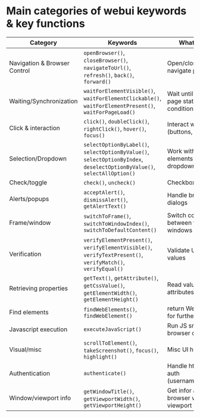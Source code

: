 # Main categories of webui keywords & key functions
| Category | Keywords | What they do |
| -------- | -------- | ------------ |
| Navigation & Browser Control | `openBrowser()`, `closeBrowser()`, `navigateToUrl()`, `refresh()`, `back()`, `forward()` | Open/close browser, navigate pages |
| Waiting/Synchronization | `waitForElementVisible()`, `waitForElementClickable()`, `waitForElementPresent()`, `waitForPageLoad()` | Wait until elements or page states satisfy conditions |
| Click & interaction | `click()`, `doubleClick()`, `rightClick()`, `hover()`, `focus()` | Interact with elements (buttons, links, etc.) |
| Selection/Dropdown | `selectOptionByLabel()`, `selectOptionByValue()`, `selectOptionByIndex`, `deselectOptionByValue()`, `selectAllOption()` | Work with `<select>` elements and dropdown |
| Check/toggle | `check()`, `uncheck()` | Checkboxes, toggles |
| Alerts/popups | `acceptAlert()`, `dismissAlert()`, `getAlertText()` | Handle browser alert dialogs |
| Frame/window | `switchToFrame()`, `switchToWindowIndex()`, `switchToDefaultContent()` | Switch context between frames or windows |
| Verification | `verifyElementPresent()`, `verifyElementVisible()`, `verifyTextPresent()`, `verifyMatch()`, `verifyEqual()` | Validate UI state or values |
| Retrieving properties | `getText()`, `getAttribute()`, `getCssValue()`, `getElementWidth()`, `getElementHeight()` | Read values or style attributes from UI |
| Find elements | `findWebElements()`, `findWebElement()` | return WebElement for further processing |
| Javascript execution | `executeJavaScript()` | Run JS snippets in browser context |
| Visual/misc | `scrollToElement()`, `takeScreenshot()`, `focus()`, `highlight()` | Misc UI helpers |
| Authentication | `authenticate()` | Handle http basic auth (username/password) |
| Window/viewport info | `getWindowTitle()`, `getViewportWidth()`, `getViewportHeight()` | Get infor about browser window, viewport |
